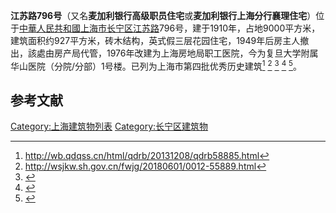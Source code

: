 '''江苏路796号'''（又名'''麦加利银行高级职员住宅'''或'''麦加利银行上海分行襄理住宅'''）位于[[中華人民共和國|中華人民共和國]][[上海市|上海市]][[长宁区|长宁区]][[江苏路_(上海)|江苏路]]796号，建于1910年，占地9000平方米，建筑面积约927平方米，砖木结构，英式假三层花园住宅，1949年后房主人撤出，該處由房产局代管，1976年改建为上海房地局职工医院，今为复旦大学附属华山医院（分院/分部）1号楼。已列为上海市第四批优秀历史建筑<ref>http://wb.qdqss.cn/html/qdrb/20131208/qdrb58885.html</ref>
<ref>http://wsjkw.sh.gov.cn/fwjg/20180601/0012-55889.html</ref>
<ref>{{cite web|url=http://www.shcn.gov.cn/art/2012/8/16/art_7698_512148.html|title=上海长宁区门户网站 历史保护建筑 江苏路796号麦加利银行襄理住宅|website=www.shcn.gov.cn}}</ref>
<ref>{{cite web|url=https://news.ifeng.com/c/7fZO17NiLpY|title=医院屋顶厨房起火|website=news.ifeng.com}}</ref>
<ref>{{cite web|url=https://www.shobserver.com/wx/detail.do?id=5743|title=陈村：弄堂是城里人的故乡|website=www.shobserver.com}}</ref>。

==参考文献==
{{reflist}}

[[Category:上海建筑物列表|Category:上海建筑物列表]]
[[Category:长宁区建筑物|Category:长宁区建筑物]]